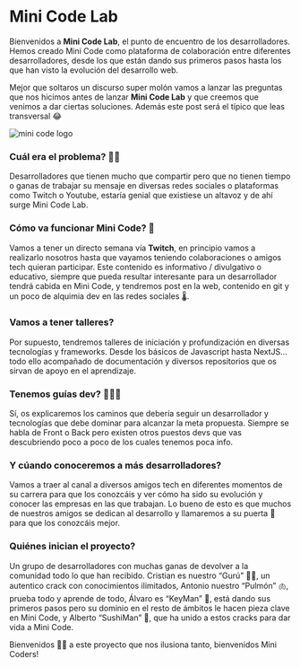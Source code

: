 # Mini Code Lab

Bienvenidos a **Mini Code Lab**, el punto de encuentro de los desarrolladores. Hemos creado Mini Code como plataforma de colaboración entre diferentes desarrolladores, desde los que están dando sus primeros pasos hasta los que han visto la evolución del desarrollo web.

Mejor que soltaros un discurso super molón vamos a lanzar las preguntas que nos hicimos antes de lanzar **Mini Code Lab** y que creemos que venimos a dar ciertas soluciones. Además este post será el típico que leas transversal 😂

<img
  src="https://res.cloudinary.com/db38x6luj/image/upload/c_scale,w_600/v1642115271/articles/long-logo.png"
  alt="mini code logo"
/>

### Cuál era el problema? 🤷🏽

Desarrolladores que tienen mucho que compartir pero que no tienen tiempo o ganas de trabajar su mensaje en diversas redes sociales o plataformas como Twitch o Youtube, estaría genial que existiese un altavoz y de ahí surge Mini Code Lab.

### Cómo va funcionar Mini Code? 🧪

Vamos a tener un directo semana vía **Twitch**, en principio vamos a realizarlo nosotros hasta que vayamos teniendo colaboraciones o amigos tech quieran participar. Este contenido es informativo / divulgativo o educativo, siempre que pueda resultar interesante para un desarrollador tendrá cabida en Mini Code, y tendremos post en la web, contenido en git y un poco de alquimia dev en las redes sociales 🌡️.

### Vamos a tener talleres?

Por supuesto, tendremos talleres de iniciación y profundización en diversas tecnologías y frameworks. Desde los básicos de Javascript hasta NextJS... todo ello acompañado de documentación y diversos repositorios que os sirvan de apoyo en el aprendizaje.

### Tenemos guías dev? 🧑🏻‍💻

Sí, os explicaremos los caminos que debería seguir un desarrollador y tecnologías que debe dominar para alcanzar la meta propuesta. Siempre se habla de Front o Back pero existen otros puestos devs que vas descubriendo poco a poco de los cuales tenemos poca info.

### Y cúando conoceremos a más desarrolladores?

Vamos a traer al canal a diversos amigos tech en diferentes momentos de su carrera para que los conozcáis y ver cómo ha sido su evolución y conocer las empresas en las que trabajan. Lo bueno de esto es que muchos de nuestros amigos se dedican al desarrollo y llamaremos a su puerta 🚪 para que los conozcáis mejor.

### Quiénes inician el proyecto?

Un grupo de desarrolladores con muchas ganas de devolver a la comunidad todo lo que han recibido. Cristian es nuestro “Gurú” 🙌🏽, un autentico crack con conocimientos ilimitados, Antonio nuestro “Pulmón” 🫁, prueba todo y aprende de todo, Álvaro es “KeyMan” 🔑, está dando sus primeros pasos pero su dominio en el resto de ámbitos le hacen pieza clave en Mini Code, y Alberto “SushiMan” 🍱, que ha unido a estos cracks para dar vida a Mini Code.

Bienvenidos 🖖🏼 a este proyecto que nos ilusiona tanto, bienvenidos Mini Coders!
